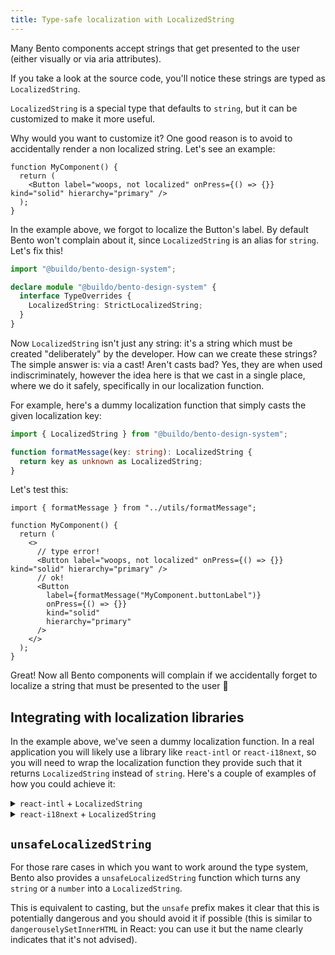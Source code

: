 ```yaml
---
title: Type-safe localization with LocalizedString
---
```


Many Bento components accept strings that get presented to the user (either visually or via aria attributes).

If you take a look at the source code, you'll notice these strings are typed as `LocalizedString`.

`LocalizedString` is a special type that defaults to `string`, but it can be customized to make it more useful.

Why would you want to customize it? One good reason is to avoid to accidentally render a non localized string. Let's see an example:

```tsx title="my-project/app/src/components/MyComponent.tsx"
function MyComponent() {
  return (
    <Button label="woops, not localized" onPress={() => {}} kind="solid" hierarchy="primary" />
  );
}
```

In the example above, we forgot to localize the Button's label.
By default Bento won't complain about it, since `LocalizedString` is an alias for `string`.
Let's fix this!

```ts title="my-project/app/src/bento.d.ts"
import "@buildo/bento-design-system";

declare module "@buildo/bento-design-system" {
  interface TypeOverrides {
    LocalizedString: StrictLocalizedString;
  }
}
```

Now `LocalizedString` isn't just any string: it's a string which must be created "deliberately" by the developer. How can we create these strings? The simple answer is: via a cast! Aren't casts bad? Yes, they are when used indiscriminately, however the idea here is that we cast in a single place, where we do it safely, specifically in our localization function.

For example, here's a dummy localization function that simply casts the given localization key:

```ts title="my-project/app/src/utils/useFormatMessage.ts"
import { LocalizedString } from "@buildo/bento-design-system";

function formatMessage(key: string): LocalizedString {
  return key as unknown as LocalizedString;
}
```

Let's test this:

```tsx title="my-project/app/src/components/MyComponent.tsx"
import { formatMessage } from "../utils/formatMessage";

function MyComponent() {
  return (
    <>
      // type error!
      <Button label="woops, not localized" onPress={() => {}} kind="solid" hierarchy="primary" />
      // ok!
      <Button
        label={formatMessage("MyComponent.buttonLabel")}
        onPress={() => {}}
        kind="solid"
        hierarchy="primary"
      />
    </>
  );
}
```

Great! Now all Bento components will complain if we accidentally forget to localize a string that must be presented to the user 🎉

## Integrating with localization libraries

In the example above, we've seen a dummy localization function. In a real application you will likely use a library like `react-intl` or `react-i18next`, so you will need to wrap the localization function they provide such that it returns `LocalizedString` instead of `string`. Here's a couple of examples of how you could achieve it:

<details>
  <summary><code>react-intl</code> + <code>LocalizedString</code></summary>

```ts title="my-project/app/src/utils/useFormatMessage.ts"
import { useIntl } from "react-intl";
import { PrimitiveType } from "intl-messageformat";
import { LocalizedString } from "@buildo/bento-react-components";

export function useFormatMessage(): (
  id: string,
  values?: Record<string, PrimitiveType>
) => LocalizedString {
  const intl = useIntl();

  return (id, values) => {
    return intl.formatMessage({ id }, values) as unknown as LocalizedString;
  };
}
```

</details>

<details>
  <summary><code>react-i18next</code> + <code>LocalizedString</code></summary>

```ts title="my-project/app/src/i18n/i18n.ts"
import enMessages from "./locales/en.json";

type Primitive = string | boolean | number | null | undefined;
type MapLeafNodes<Obj, LeafType> = {
  [Prop in keyof Obj]: Obj[Prop] extends Primitive
    ? LeafType
    : Obj[Prop] extends Record<string | number, any>
    ? MapLeafNodes<Obj[Prop], LeafType>
    : never;
};

// We cast the type of messages to LocalizedString
const enResources = enMessages as MapLeafNodes<typeof enMessages, LocalizedString>;

export const resources = {
  en: enResources
} as const;

i18next
  .use(initReactI18next)
  .init({
    resources,
    ...
  });
```

```ts title="my-project/app/src/i18next.d.ts"
import { resources } from "./i18n/i18n";

declare module "i18next" {
  interface CustomTypeOptions {
    resources: (typeof resources)["en"];
  }
}
```

</details>

## `unsafeLocalizedString`

For those rare cases in which you want to work around the type system, Bento also provides a `unsafeLocalizedString` function which turns any `string` or a `number` into a `LocalizedString`.

This is equivalent to casting, but the `unsafe` prefix makes it clear that this is potentially dangerous and you should avoid it if possible (this is similar to `dangerouselySetInnerHTML` in React: you can use it but the name clearly indicates that it's not advised).
